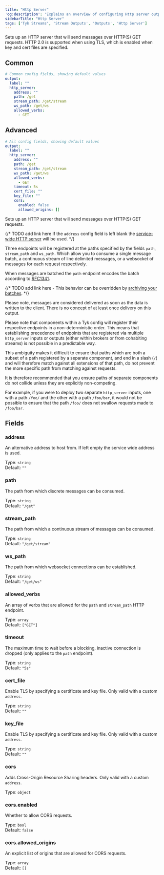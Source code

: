 ```yaml
---
title: "Http Server"
'og:description': "Explains an overview of configuring Http server output"
sidebarTitle: "Http Server"
tags: ['Tyk Streams', 'Stream Outputs', 'Outputs', 'Http Server']
---
```


Sets up an HTTP server that will send messages over HTTP(S) GET requests. HTTP 2.0 is supported when using TLS, which is enabled when key and cert files are specified.

## Common

```yml
# Common config fields, showing default values
output:
  label: ""
  http_server:
    address: ""
    path: /get
    stream_path: /get/stream
    ws_path: /get/ws
    allowed_verbs:
      - GET
```

## Advanced

```yml
# All config fields, showing default values
output:
  label: ""
  http_server:
    address: ""
    path: /get
    stream_path: /get/stream
    ws_path: /get/ws
    allowed_verbs:
      - GET
    timeout: 5s
    cert_file: ""
    key_file: ""
    cors:
      enabled: false
      allowed_origins: []
```

Sets up an HTTP server that will send messages over HTTP(S) GET requests. 

{/* TODO add link here  If the `address` config field is left blank the [service-wide HTTP server](/docs/components/http/about) will be used. */}

Three endpoints will be registered at the paths specified by the fields `path`, `stream_path` and `ws_path`. Which allow you to consume a single message batch, a continuous stream of line delimited messages, or a websocket of messages for each request respectively.

When messages are batched the `path` endpoint encodes the batch according to [RFC1341](https://www.w3.org/Protocols/rfc1341/7_2_Multipart.html). 

{/* TODO add link here - This behavior can be overridden by [archiving your batches](/docs/configuration/batching#post-batch-processing). */}

Please note, messages are considered delivered as soon as the data is written to the client. There is no concept of at least once delivery on this output.

Please note that components within a Tyk config will register their respective endpoints in a non-deterministic order. This means that establishing precedence of endpoints that are registered via multiple `http_server` inputs or outputs (either within brokers or from cohabiting streams) is not possible in a predictable way.

This ambiguity makes it difficult to ensure that paths which are both a subset of a path registered by a separate component, and end in a slash (`/`) and will therefore match against all extensions of that path, do not prevent the more specific path from matching against requests.

It is therefore recommended that you ensure paths of separate components do not collide unless they are explicitly non-competing.

For example, if you were to deploy two separate `http_server` inputs, one with a path `/foo/` and the other with a path `/foo/bar`, it would not be possible to ensure that the path `/foo/` does not swallow requests made to `/foo/bar`.


## Fields

### address

An alternative address to host from. If left empty the service wide address is used.


Type: `string`  
Default: `""`  

### path

The path from which discrete messages can be consumed.


Type: `string`  
Default: `"/get"`  

### stream_path

The path from which a continuous stream of messages can be consumed.


Type: `string`  
Default: `"/get/stream"`  

### ws_path

The path from which websocket connections can be established.


Type: `string`  
Default: `"/get/ws"`  

### allowed_verbs

An array of verbs that are allowed for the `path` and `stream_path` HTTP endpoint.


Type: `array`  
Default: `["GET"]`  

### timeout

The maximum time to wait before a blocking, inactive connection is dropped (only applies to the `path` endpoint).


Type: `string`  
Default: `"5s"`  

### cert_file

Enable TLS by specifying a certificate and key file. Only valid with a custom `address`.


Type: `string`  
Default: `""`  

### key_file

Enable TLS by specifying a certificate and key file. Only valid with a custom `address`.


Type: `string`  
Default: `""`  

### cors

Adds Cross-Origin Resource Sharing headers. Only valid with a custom `address`.


Type: `object`  

### cors.enabled

Whether to allow CORS requests.


Type: `bool`  
Default: `false`  

### cors.allowed_origins

An explicit list of origins that are allowed for CORS requests.


Type: `array`  
Default: `[]`  

